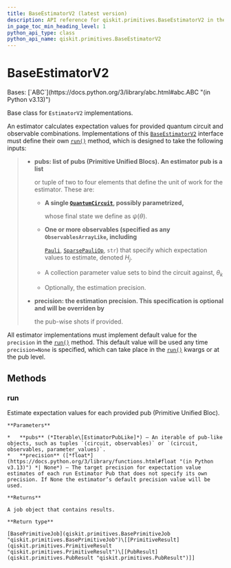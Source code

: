 ```yaml
---
title: BaseEstimatorV2 (latest version)
description: API reference for qiskit.primitives.BaseEstimatorV2 in the latest version of qiskit
in_page_toc_min_heading_level: 1
python_api_type: class
python_api_name: qiskit.primitives.BaseEstimatorV2
---
```


# BaseEstimatorV2

<Class id="qiskit.primitives.BaseEstimatorV2" isDedicatedPage={true} github="https://github.com/Qiskit/qiskit/tree/stable/2.0/qiskit/primitives/base/base_estimator.py#L41-L93" signature="qiskit.primitives.BaseEstimatorV2" modifiers="class">
  Bases: [`ABC`](https://docs.python.org/3/library/abc.html#abc.ABC "(in Python v3.13)")

  Base class for `EstimatorV2` implementations.

  An estimator calculates expectation values for provided quantum circuit and observable combinations. Implementations of this [`BaseEstimatorV2`](#qiskit.primitives.BaseEstimatorV2 "qiskit.primitives.BaseEstimatorV2") interface must define their own [`run()`](#qiskit.primitives.BaseEstimatorV2.run "qiskit.primitives.BaseEstimatorV2.run") method, which is designed to take the following inputs:

  > *   **pubs: list of pubs (Primitive Unified Blocs). An estimator pub is a list**
  >
  >     or tuple of two to four elements that define the unit of work for the estimator. These are:
  >
  >     *   **A single [`QuantumCircuit`](qiskit.circuit.QuantumCircuit "qiskit.circuit.QuantumCircuit"), possibly parametrized,**
  >
  >         whose final state we define as $\psi(\theta)$.
  >
  >     *   **One or more observables (specified as any `ObservablesArrayLike`, including**
  >
  >         [`Pauli`](qiskit.quantum_info.Pauli "qiskit.quantum_info.Pauli"), [`SparsePauliOp`](qiskit.quantum_info.SparsePauliOp "qiskit.quantum_info.SparsePauliOp"), `str`) that specify which expectation values to estimate, denoted $H_j$.
  >
  >     *   A collection parameter value sets to bind the circuit against, $\theta_k$
  >
  >     *   Optionally, the estimation precision.
  > *   **precision: the estimation precision. This specification is optional and will be overriden by**
  >
  >     the pub-wise shots if provided.

  All estimator implementations must implement default value for the `precision` in the [`run()`](#qiskit.primitives.BaseEstimatorV2.run "qiskit.primitives.BaseEstimatorV2.run") method. This default value will be used any time `precision=None` is specified, which can take place in the [`run()`](#qiskit.primitives.BaseEstimatorV2.run "qiskit.primitives.BaseEstimatorV2.run") kwargs or at the pub level.

  ## Methods

  ### run

  <Function id="qiskit.primitives.BaseEstimatorV2.run" github="https://github.com/Qiskit/qiskit/tree/stable/2.0/qiskit/primitives/base/base_estimator.py#L78-L93" signature="run(pubs, *, precision=None)" modifiers="abstract">
    Estimate expectation values for each provided pub (Primitive Unified Bloc).

    **Parameters**

    *   **pubs** (*Iterable\[EstimatorPubLike]*) – An iterable of pub-like objects, such as tuples `(circuit, observables)` or `(circuit, observables, parameter_values)`.
    *   **precision** ([*float*](https://docs.python.org/3/library/functions.html#float "(in Python v3.13)") *| None*) – The target precision for expectation value estimates of each run Estimator Pub that does not specify its own precision. If None the estimator’s default precision value will be used.

    **Returns**

    A job object that contains results.

    **Return type**

    [BasePrimitiveJob](qiskit.primitives.BasePrimitiveJob "qiskit.primitives.BasePrimitiveJob")\[[PrimitiveResult](qiskit.primitives.PrimitiveResult "qiskit.primitives.PrimitiveResult")\[[PubResult](qiskit.primitives.PubResult "qiskit.primitives.PubResult")]]
  </Function>
</Class>

